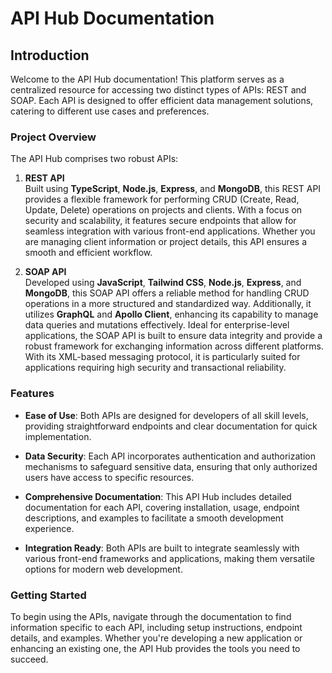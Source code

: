# API Hub Documentation

## Introduction

Welcome to the API Hub documentation! This platform serves as a centralized resource for accessing two distinct types of APIs: REST and SOAP. Each API is designed to offer efficient data management solutions, catering to different use cases and preferences.

### Project Overview

The API Hub comprises two robust APIs:

1. **REST API**  
   Built using **TypeScript**, **Node.js**, **Express**, and **MongoDB**, this REST API provides a flexible framework for performing CRUD (Create, Read, Update, Delete) operations on projects and clients. With a focus on security and scalability, it features secure endpoints that allow for seamless integration with various front-end applications. Whether you are managing client information or project details, this API ensures a smooth and efficient workflow.

2. **SOAP API**  
   Developed using **JavaScript**, **Tailwind CSS**, **Node.js**, **Express**, and **MongoDB**, this SOAP API offers a reliable method for handling CRUD operations in a more structured and standardized way. Additionally, it utilizes **GraphQL** and **Apollo Client**, enhancing its capability to manage data queries and mutations effectively. Ideal for enterprise-level applications, the SOAP API is built to ensure data integrity and provide a robust framework for exchanging information across different platforms. With its XML-based messaging protocol, it is particularly suited for applications requiring high security and transactional reliability.

### Features

- **Ease of Use**: Both APIs are designed for developers of all skill levels, providing straightforward endpoints and clear documentation for quick implementation.
  
- **Data Security**: Each API incorporates authentication and authorization mechanisms to safeguard sensitive data, ensuring that only authorized users have access to specific resources.

- **Comprehensive Documentation**: This API Hub includes detailed documentation for each API, covering installation, usage, endpoint descriptions, and examples to facilitate a smooth development experience.

- **Integration Ready**: Both APIs are built to integrate seamlessly with various front-end frameworks and applications, making them versatile options for modern web development.

### Getting Started

To begin using the APIs, navigate through the documentation to find information specific to each API, including setup instructions, endpoint details, and examples. Whether you're developing a new application or enhancing an existing one, the API Hub provides the tools you need to succeed.